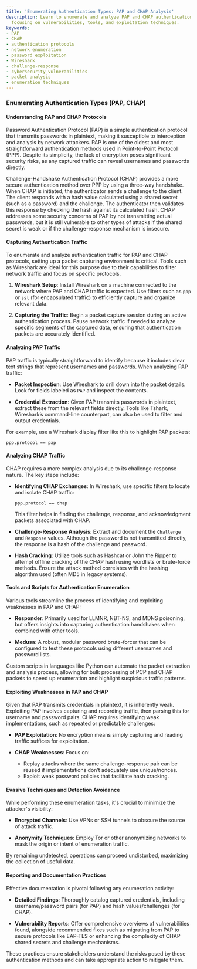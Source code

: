```yaml
---
title: 'Enumerating Authentication Types: PAP and CHAP Analysis'
description: Learn to enumerate and analyze PAP and CHAP authentication protocols,
  focusing on vulnerabilities, tools, and exploitation techniques.
keywords:
- PAP
- CHAP
- authentication protocols
- network enumeration
- password exploitation
- Wireshark
- challenge-response
- cybersecurity vulnerabilities
- packet analysis
- enumeration techniques
---
```


### Enumerating Authentication Types (PAP, CHAP)

#### Understanding PAP and CHAP Protocols

Password Authentication Protocol (PAP) is a simple authentication protocol that transmits passwords in plaintext, making it susceptible to interception and analysis by network attackers. PAP is one of the oldest and most straightforward authentication methods used in Point-to-Point Protocol (PPP). Despite its simplicity, the lack of encryption poses significant security risks, as any captured traffic can reveal usernames and passwords directly.

Challenge-Handshake Authentication Protocol (CHAP) provides a more secure authentication method over PPP by using a three-way handshake. When CHAP is initiated, the authenticator sends a challenge to the client. The client responds with a hash value calculated using a shared secret (such as a password) and the challenge. The authenticator then validates this response by checking the hash against its calculated hash. CHAP addresses some security concerns of PAP by not transmitting actual passwords, but it is still vulnerable to other types of attacks if the shared secret is weak or if the challenge-response mechanism is insecure.

#### Capturing Authentication Traffic

To enumerate and analyze authentication traffic for PAP and CHAP protocols, setting up a packet capturing environment is critical. Tools such as Wireshark are ideal for this purpose due to their capabilities to filter network traffic and focus on specific protocols.

1. **Wireshark Setup**: Install Wireshark on a machine connected to the network where PAP and CHAP traffic is expected. Use filters such as `ppp` or `ssl` (for encapsulated traffic) to efficiently capture and organize relevant data.
   
2. **Capturing the Traffic**: Begin a packet capture session during an active authentication process. Pause network traffic if needed to analyze specific segments of the captured data, ensuring that authentication packets are accurately identified.

#### Analyzing PAP Traffic

PAP traffic is typically straightforward to identify because it includes clear text strings that represent usernames and passwords. When analyzing PAP traffic:

- **Packet Inspection**: Use Wireshark to drill down into the packet details. Look for fields labeled as `PAP` and inspect the contents.
  
- **Credential Extraction**: Given PAP transmits passwords in plaintext, extract these from the relevant fields directly. Tools like Tshark, Wireshark’s command-line counterpart, can also be used to filter and output credentials.

For example, use a Wireshark display filter like this to highlight PAP packets:
   ```
   ppp.protocol == pap
   ```

#### Analyzing CHAP Traffic

CHAP requires a more complex analysis due to its challenge-response nature. The key steps include:

- **Identifying CHAP Exchanges**: In Wireshark, use specific filters to locate and isolate CHAP traffic:
   ```
   ppp.protocol == chap
   ```
   This filter helps in finding the challenge, response, and acknowledgment packets associated with CHAP.

- **Challenge-Response Analysis**: Extract and document the `Challenge` and `Response` values. Although the password is not transmitted directly, the response is a hash of the challenge and password.

- **Hash Cracking**: Utilize tools such as Hashcat or John the Ripper to attempt offline cracking of the CHAP hash using wordlists or brute-force methods. Ensure the attack method correlates with the hashing algorithm used (often MD5 in legacy systems).

#### Tools and Scripts for Authentication Enumeration

Various tools streamline the process of identifying and exploiting weaknesses in PAP and CHAP:

- **Responder**: Primarily used for LLMNR, NBT-NS, and MDNS poisoning, but offers insights into capturing authentication handshakes when combined with other tools.
  
- **Medusa**: A robust, modular password brute-forcer that can be configured to test these protocols using different usernames and password lists.

Custom scripts in languages like Python can automate the packet extraction and analysis process, allowing for bulk processing of PCP and CHAP packets to speed up enumeration and highlight suspicious traffic patterns.

#### Exploiting Weaknesses in PAP and CHAP

Given that PAP transmits credentials in plaintext, it is inherently weak. Exploiting PAP involves capturing and recording traffic, then parsing this for username and password pairs. CHAP requires identifying weak implementations, such as repeated or predictable challenges:

- **PAP Exploitation**: No encryption means simply capturing and reading traffic suffices for exploitation.

- **CHAP Weaknesses**: Focus on:
   - Replay attacks where the same challenge-response pair can be reused if implementations don’t adequately use unique/nonces.
   - Exploit weak password policies that facilitate hash cracking.

#### Evasive Techniques and Detection Avoidance

While performing these enumeration tasks, it's crucial to minimize the attacker's visibility:

- **Encrypted Channels**: Use VPNs or SSH tunnels to obscure the source of attack traffic.
  
- **Anonymity Techniques**: Employ Tor or other anonymizing networks to mask the origin or intent of enumeration traffic.

By remaining undetected, operations can proceed undisturbed, maximizing the collection of useful data.

#### Reporting and Documentation Practices

Effective documentation is pivotal following any enumeration activity:

- **Detailed Findings**: Thoroughly catalog captured credentials, including username/password pairs (for PAP) and hash values/challenges (for CHAP).

- **Vulnerability Reports**: Offer comprehensive overviews of vulnerabilities found, alongside recommended fixes such as migrating from PAP to secure protocols like EAP-TLS or enhancing the complexity of CHAP shared secrets and challenge mechanisms.

These practices ensure stakeholders understand the risks posed by these authentication methods and can take appropriate action to mitigate them.